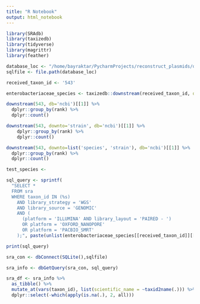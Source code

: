 ```yaml
---
title: "R Notebook"
output: html_notebook
---
```


```r
library(SRAdb)
library(taxizedb)
library(tidyverse)
library(magrittr)
library(feather)

```

```r
database_loc <- "/home/bayraktar/PycharmProjects/reconstruct_plasmids/data/SRAmetadb.sqlite"
sqlfile <- file.path(database_loc)
```

```r
received_taxon_id <- '543'
```

```r
enterobacteriaceae_species <- taxizedb::downstream(received_taxon_id, db="ncbi", downto=c('species','strain'), verbose=FALSE)
```

```r
downstream(543, db='ncbi')[[1]] %>%
  dplyr::group_by(rank) %>%
  dplyr::count()
```

```r

downstream(543, downto='strain', db='ncbi')[[1]] %>%
    dplyr::group_by(rank) %>%
    dplyr::count()
```

```r
downstream(543, downto=list('species', 'strain'), db='ncbi')[[1]] %>%
  dplyr::group_by(rank) %>%
  dplyr::count()
```

```r
test_species <-

sql_query <- sprintf(
  "SELECT *
  FROM sra
  WHERE taxon_id IN (%s)
    AND library_strategy = 'WGS'
    AND library_source = 'GENOMIC'
    AND (
      (platform = 'ILLUMINA' AND library_layout = 'PAIRED - ')
      OR platform = 'OXFORD_NANOPORE'
      OR platform = 'PACBIO_SMRT'
    );", paste(unlist(enterobacteriaceae_species[[received_taxon_id]][['childtaxa_id']]), collapse = ", "))

print(sql_query)
```

```r
sra_con <- dbConnect(SQLite(),sqlfile)
```

```r
sra_info <- dbGetQuery(sra_con, sql_query)
```


```r
sra_df <- sra_info %>%
  as_tibble() %>%
  mutate_at(vars(taxon_id), list(scientific_name = ~taxid2name(.))) %>%
  dplyr::select(-which(apply(is.na(.), 2, all)))
```
